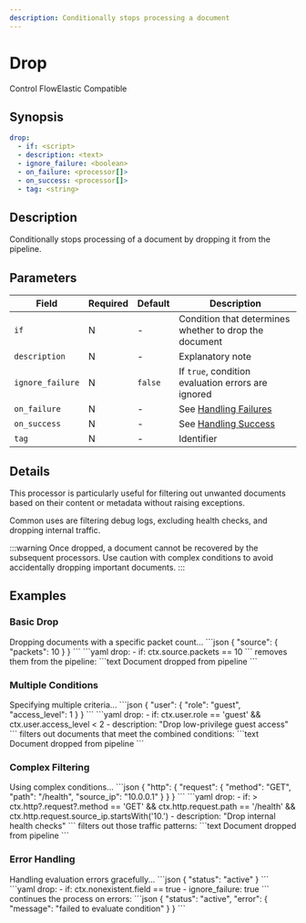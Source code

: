 ```yaml
---
description: Conditionally stops processing a document
---
```


# Drop

<span class="theme-doc-version-badge badge badge--primary">Control Flow</span><span class="theme-doc-version-badge badge badge--secondary">Elastic Compatible</span>

## Synopsis

```yaml {2}
drop:
  - if: <script>
  - description: <text>
  - ignore_failure: <boolean>
  - on_failure: <processor[]>
  - on_success: <processor[]>
  - tag: <string>
```

## Description

Conditionally stops processing of a document by dropping it from the pipeline.

## Parameters

|Field|Required|Default|Description|
|---|---|---|---|
|`if`|N|-|Condition that determines whether to drop the document|
|`description`|N|-|Explanatory note|
|`ignore_failure`|N|`false`|If `true`, condition evaluation errors are ignored|
|`on_failure`|N|-|See [Handling Failures](../handling-failures.mdx)|
|`on_success`|N|-|See [Handling Success](../handling-success.mdx)|
|`tag`|N|-|Identifier|

## Details

This processor is particularly useful for filtering out unwanted documents based on their content or metadata without raising exceptions.

Common uses are filtering debug logs, excluding health checks, and dropping internal traffic.

:::warning
Once dropped, a document cannot be recovered by the subsequent processors. Use caution with complex conditions to avoid accidentally dropping important documents.
:::

## Examples

### Basic Drop

<ExampleGrid>
  <CommentCol>
    Dropping documents with a specific packet count...
  </CommentCol>
  <CodeCol>
    ```json
    {
      "source": {
        "packets": 10
      }
    }
    ```
    ```yaml
    drop:
      - if: ctx.source.packets == 10
    ```
  </CodeCol>
  <CommentCol>
    removes them from the pipeline:
  </CommentCol>
  <CodeCol>
    ```text
    Document dropped from pipeline
    ```
  </CodeCol>
</ExampleGrid>

### Multiple Conditions

<ExampleGrid>
  <CommentCol>
    Specifying multiple criteria...
  </CommentCol>
  <CodeCol>
    ```json
    {
      "user": {
        "role": "guest",
        "access_level": 1
      }
    }
    ```
    ```yaml
    drop:
      - if: ctx.user.role == 'guest' && ctx.user.access_level < 2
      - description: "Drop low-privilege guest access"
    ```
  </CodeCol>
  <CommentCol>
    filters out documents that meet the combined conditions:
  </CommentCol>
  <CodeCol>
    ```text
    Document dropped from pipeline
    ```
  </CodeCol>
</ExampleGrid>

### Complex Filtering

<ExampleGrid>
  <CommentCol>
    Using complex conditions...
  </CommentCol>
  <CodeCol>
    ```json
    {
      "http": {
        "request": {
          "method": "GET",
          "path": "/health",
          "source_ip": "10.0.0.1"
        }
      }
    }
    ```
    ```yaml
    drop:
      - if: >
          ctx.http?.request?.method == 'GET' &&
          ctx.http.request.path == '/health' &&
          ctx.http.request.source_ip.startsWith('10.')
      - description: "Drop internal health checks"
    ```
  </CodeCol>
  <CommentCol>
    filters out those traffic patterns:
  </CommentCol>
  <CodeCol>
    ```text
    Document dropped from pipeline
    ```
  </CodeCol>
</ExampleGrid>

### Error Handling

<ExampleGrid>
  <CommentCol>
    Handling evaluation errors gracefully...
  </CommentCol>
  <CodeCol>
    ```json
    {
      "status": "active"
    }
    ```
    ```yaml
    drop:
      - if: ctx.nonexistent.field == true
      - ignore_failure: true
    ```
  </CodeCol>
  <CommentCol>
    continues the process on errors:
  </CommentCol>
  <CodeCol>
    ```json
    {
      "status": "active",
      "error": {
        "message": "failed to evaluate condition"
      }
    }
    ```
  </CodeCol>
</ExampleGrid>
